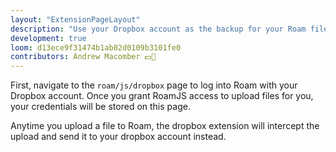 ```yaml
---
layout: "ExtensionPageLayout"
description: "Use your Dropbox account as the backup for your Roam files!"
development: true
loom: d13ece9f31474b1ab02d0109b3101fe0
contributors: Andrew Macomber 💵📓
---
```


First, navigate to the `roam/js/dropbox` page to log into Roam with your Dropbox account. Once you grant RoamJS access to upload files for you, your credentials will be stored on this page.

Anytime you upload a file to Roam, the dropbox extension will intercept the upload and send it to your dropbox account instead. 
